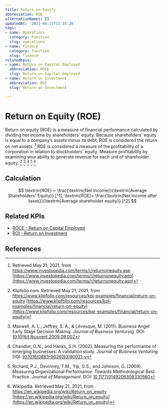 ```yaml
---
title: Return on Equity
abbreviation: ROE
alternativeNames: []
updatedAt: '2021-06-21T11:35:20'
tags:
- name: Operations
  category: Function
  slug: operations
- name: Finance
  category: Function
  slug: finance
relatedKpis:
- name: Return on Capital Employed
  abbreviation: ROCE
  slug: Return-on-Capital-Employed
- name: Return on Investment
  abbreviation: ROI
  slug: Return-on-Investment

---
```


# Return on Equity (ROE)

Return on equity (ROE) is a measure of financial performance calculated by dividing net income by shareholders' equity. Because shareholders' equity is equal to a company’s assets minus its debt, ROE is considered the return on net assets. [^1] ROE is considered a measure of the profitability of a corporation in relation to stockholders’ equity. Measure profitability by examining your ability to generate revenue for each unit of shareholder equity. [^2] [^4] [^5] [^6] [^3]

## Calculation

$$
\textrm{ROE} = \frac{\textrm{Net Income}}{\textrm{Average Shareholders' Equity}} [^1], 
\textrm{ROE}= \frac{\textrm{Net Income after taxes}}{\textrm{Average shareholder equity}} [^2]
$$



## Related KPIs

- [ROCE - Return on Capital Employed](/en/kpis/Return-on-Capital-Employed)
- [ROI - Return on Investment](/en/kpis/Return-on-Investment)

## References

[^1]:   Retrieved May 21, 2021, from https://www.investopedia.com/terms/r/returnonequity.asp [https://www.investopedia.com/terms/r/returnonequity.asp](https://www.investopedia.com/terms/r/returnonequity.asp)
[^2]:  Klipfolio.com. Retrieved May 21, 2021, from https://www.klipfolio.com/resources/kpi-examples/financial/return-on-equity [https://www.klipfolio.com/resources/kpi-examples/financial/return-on-equity](https://www.klipfolio.com/resources/kpi-examples/financial/return-on-equity)
[^3]:  Wikipedia. Retrieved May 21, 2021, from https://en.wikipedia.org/wiki/Return_on_equity [https://en.wikipedia.org/wiki/Return_on_equity](https://en.wikipedia.org/wiki/Return_on_equity)
[^4]: Maxwell, A. L., Jeffrey, S. A., & Lévesque, M. (2011). Business Angel Early Stage Decision Making. *Journal of Business Venturing*. DOI: [10.1016/j.jbusvent.2009.09.002](https://doi.org/10.1016/j.jbusvent.2009.09.002)
[^5]: Chandler, G.N., and Hanks, S.H. (2002). Measuring the performance of emerging businesses: A validation study. *Journal of Business Venturing*. DOI: [10.1016/0883-9026(93)90021-v](https://doi.org/10.1016/0883-9026(93)90021-v)
[^6]: Richard, P.J., Devinney, T.M., Yip, G.S., and Johnson, G. (2009). Measuring Organizational Performance: Towards Methodological Best Practice. *Journal of Management*. DOI: [10.1177/0149206308330560](https://doi.org/10.1177/0149206308330560)
[^7]:   Retrieved May 21, 2021, from https://www.investopedia.com/terms/r/returnonequity.asp [https://www.investopedia.com/terms/r/returnonequity.asp](https://www.investopedia.com/terms/r/returnonequity.asp)
[^8]:  Klipfolio.com. Retrieved May 21, 2021, from https://www.klipfolio.com/resources/kpi-examples/financial/return-on-equity [https://www.klipfolio.com/resources/kpi-examples/financial/return-on-equity](https://www.klipfolio.com/resources/kpi-examples/financial/return-on-equity)
